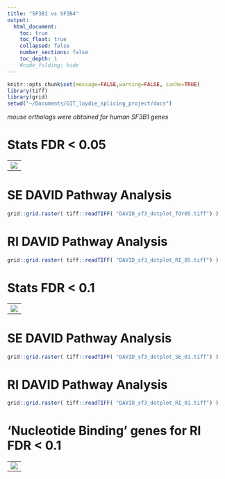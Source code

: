 ```yaml
---
title: "SF3B1 vs SF3B4"
output:
  html_document:
    toc: true
    toc_float: true
    collapsed: false
    number_sections: false
    toc_depth: 1
    #code_folding: hide
---
```

```r
knitr::opts_chunk$set(message=FALSE,warning=FALSE, cache=TRUE)
library(tiff)
library(grid)
setwd("~/Documents/GIT_loydie_splicing_project/docs")
```

*mouse orthologs were obtained for human SF3B1 genes*

# Stats FDR < 0.05
<table>
  <tr>
    <td><img src="sf3_05.png"></td>
  </tr>
 </table>

# SE DAVID Pathway Analysis 
```r
grid::grid.raster( tiff::readTIFF( "DAVID_sf3_dotplot_fdr05.tiff") )
```

# RI DAVID Pathway Analysis
```r
grid::grid.raster( tiff::readTIFF( "DAVID_sf3_dotplot_RI_05.tiff") )
```

# Stats FDR < 0.1
<table>
  <tr>
    <td><img src="sf3_01.png"></td>
  </tr>
 </table>
 
# SE DAVID Pathway Analysis
```r
grid::grid.raster( tiff::readTIFF( "DAVID_sf3_dotplot_SE_01.tiff") )
```

# RI DAVID Pathway Analysis
```r
grid::grid.raster( tiff::readTIFF( "DAVID_sf3_dotplot_RI_01.tiff") )
```
 
# 'Nucleotide Binding' genes for RI FDR < 0.1
 <table>
  <tr>
    <td><img src="nucleotide_binding.png"></td>
  </tr>
 </table>